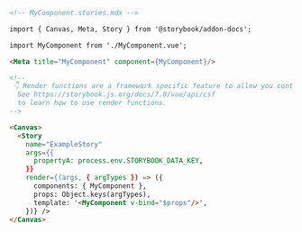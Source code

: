 ```md
<!-- MyComponent.stories.mdx -->

import { Canvas, Meta, Story } from '@storybook/addon-docs';

import MyComponent from './MyComponent.vue';

<Meta title="MyComponent" component={MyComponent}/>

<!--
 👇 Render functions are a framework specific feature to allow you control on how the component renders.
  See https://storybook.js.org/docs/7.0/vue/api/csf
  to learn how to use render functions.
-->

<Canvas>
  <Story
    name="ExampleStory"
    args={{
      propertyA: process.env.STORYBOOK_DATA_KEY,
    }}
    render={(args, { argTypes }) => ({
      components: { MyComponent },
      props: Object.keys(argTypes),
      template: '<MyComponent v-bind="$props"/>',
    })} />
</Canvas>
```
